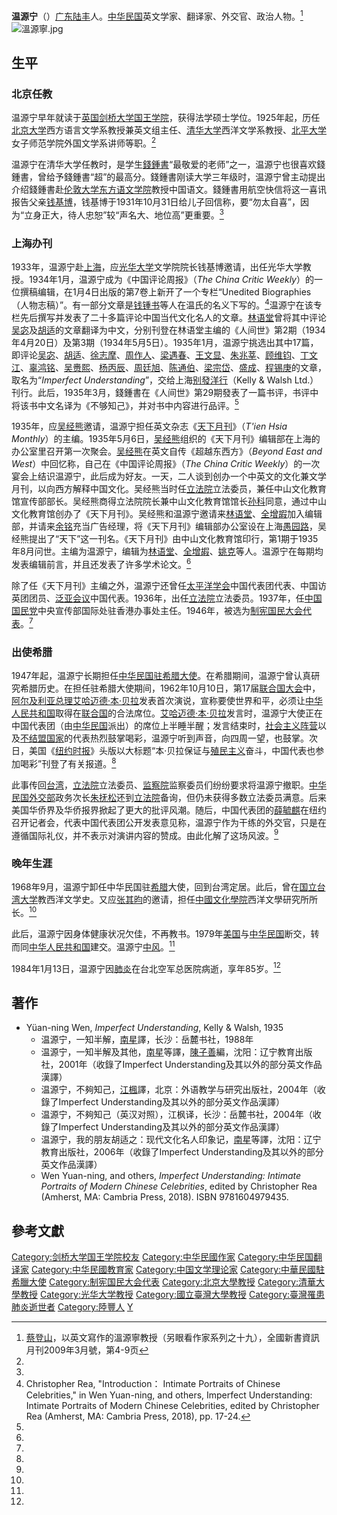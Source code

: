 '''温源宁'''（{{bd|1899年||1984年|1月13日}}）[[广东|广东]][[陆丰|陆丰]]人。[[中华民国|中华民国]]英文学家、翻译家、外交官、政治人物。<ref name=cai>[[蔡登山|蔡登山]]，以英文寫作的溫源寧教授（另眼看作家系列之十九），全國新書資訊月刊2009年3月號，第4-9页</ref>
[[File:溫源寧.jpg|thumb]]
==生平==
===北京任教===
温源宁早年就读于[[英国|英国]][[剑桥大学国王学院|剑桥大学国王学院]]，获得法学硕士学位。1925年起，历任[[北京大学|北京大学]]西方语言文学系教授兼英文组主任、[[清华大学|清华大学]]西洋文学系教授、[[北平大学|北平大学]]女子师范学院外国文学系讲师等职。<ref name=cai/>

温源宁在清华大学任教时，是学生[[錢鍾書|錢鍾書]]“最敬爱的老师”之一，温源宁也很喜欢錢鍾書，曾给予錢鍾書“超”的最高分。錢鍾書刚读大学三年级时，温源宁曾主动提出介绍錢鍾書赴[[伦敦大学亚非学院|伦敦大学东方语文学院]]教授中国语文。錢鍾書用航空快信将这一喜讯报告父亲[[钱基博|钱基博]]，钱基博于1931年10月31日给儿子回信称，要“勿太自喜”，因为“立身正大，待人忠恕”较“声名大、地位高”更重要。<ref name=cai/>

===上海办刊===
1933年，温源宁赴[[上海|上海]]，应[[光华大学|光华大学]]文学院院长钱基博邀请，出任光华大学教授。1934年1月，温源宁成为《中国评论周报》（''The China Critic Weekly''）的一位撰稿编辑，在1月4日出版的第7卷上新开了一个专栏“Unedited Biographies（人物志稿）”。有一部分文章是[[钱锺书|钱锺书]]等人在温氏的名义下写的。<ref>Christopher Rea, "Introduction： Intimate Portraits of Chinese Celebrities," in Wen Yuan-ning, and others, Imperfect Understanding: Intimate Portraits of Modern Chinese Celebrities, edited by Christopher Rea (Amherst, MA: Cambria Press, 2018), pp. 17-24.</ref>温源宁在该专栏先后撰写并发表了二十多篇评论中国当代文化名人的文章。[[林语堂|林语堂]]曾将其中评论[[吴宓|吴宓]]及[[胡适|胡适]]的文章翻译为中文，分别刊登在林语堂主编的《人间世》第2期（1934年4月20日）及第3期（1934年5月5日）。1935年1月，温源宁挑选出其中17篇，即评论[[吴宓|吴宓]]、[[胡适|胡适]]、[[徐志摩|徐志摩]]、[[周作人|周作人]]、[[梁遇春|梁遇春]]、[[王文显|王文显]]、[[朱兆莘|朱兆莘]]、[[顾维钧|顾维钧]]、[[丁文江|丁文江]]、[[辜鸿铭|辜鸿铭]]、[[吴赉熙|吴赉熙]]、[[杨丙辰|杨丙辰]]、[[周廷旭|周廷旭]]、[[陈通伯|陈通伯]]、[[梁宗岱|梁宗岱]]、[[盛成|盛成]]、[[程锡庚|程锡庚]]的文章，取名为“''Imperfect Understanding''”，交给上海[[别發洋行|别發洋行]]（Kelly & Walsh Ltd.）刊行。此后，1935年3月，錢鍾書在《人间世》第29期發表了一篇书评，书评中将该书中文名译为《不够知己》，并对书中内容进行品评。<ref name=cai/>

1935年，应[[吴经熊|吴经熊]]邀请，温源宁担任英文杂志《[[天下月刊|天下月刊]]》（''T'ien Hsia Monthly''）的主编。1935年5月6日，[[吴经熊|吴经熊]]组织的《天下月刊》编辑部在上海的办公室里召开第一次聚会。[[吴经熊|吴经熊]]在英文自传《超越东西方》（''Beyond East and West''）中回忆称，自己在《中国评论周报》（''The China Critic Weekly''）的一次宴会上结识温源宁，此后成为好友。一天，二人谈到创办一个中英文的文化兼文学月刊，以向西方解释中国文化。吴经熊当时任[[立法院|立法院]]立法委员，兼任中山文化教育馆宣传部部长。吴经熊商得立法院院长兼中山文化教育馆馆长[[孙科|孙科]]同意，通过中山文化教育馆创办了《天下月刊》。吴经熊和温源宁邀请来[[林语堂|林语堂]]、[[全增嘏|全增嘏]]加入编辑部，并请来[[余铭|余铭]]充当广告经理，将《天下月刊》编辑部办公室设在上海[[愚园路|愚园路]]，吴经熊提出了“天下”这一刊名。《天下月刊》由中山文化教育馆印行，第1期于1935年8月问世。主编为温源宁，编辑为[[林语堂|林语堂]]、[[全增嘏|全增嘏]]、[[姚克|姚克]]等人。温源宁在每期均发表编辑前言，并且还发表了许多学术论文。<ref name=cai/>

除了任《天下月刊》主编之外，温源宁还曾任[[太平洋学会|太平洋学会]]中国代表团代表、中国访英团团员、[[泛亚会议|泛亚会议]]中国代表。1936年，出任[[立法院|立法院]]立法委员。1937年，任[[中国国民党|中国国民党]]中央宣传部国际处驻香港办事处主任。1946年，被选为[[制宪国民大会代表|制宪国民大会代表]]。<ref name=cai/>

===出使希腊===
1947年起，温源宁长期担任[[中国驻希腊大使列表|中华民国驻希腊大使]]。在希腊期间，温源宁曾认真研究希腊历史。在担任驻希腊大使期间，1962年10月10日，第17届[[联合国大会|联合国大会]]中，[[阿尔及利亚总理|阿尔及利亚总理]][[艾哈迈德·本·贝拉|艾哈迈德·本·贝拉]]发表首次演说，宣称要使世界和平，必须让[[中华人民共和国|中华人民共和国]]取得在[[联合国|联合国]]的合法席位。[[艾哈迈德·本·贝拉|艾哈迈德·本·贝拉]]发言时，温源宁大使正在中国代表团（由[[中华民国|中华民国]]派出）的席位上半睡半醒；发言结束时，[[社会主义阵营|社会主义阵营]]以及[[不结盟运动|不结盟国家]]的代表热烈鼓掌喝彩，温源宁听到声音，向四周一望，也鼓掌。次日，美国《[[纽约时报|纽约时报]]》头版以大标题“本·贝拉保证与[[殖民主义|殖民主义]]奋斗，中国代表也参加喝彩”刊登了有关报道。<ref name=cai/>

此事传回[[台湾|台湾]]，[[立法院|立法院]]立法委员、[[监察院|监察院]]监察委员们纷纷要求将温源宁撤职。[[中华民国外交部|中华民国外交部]]政务次长[[朱抚松|朱抚松]]还到[[立法院|立法院]]备询，但仍未获得多数立法委员满意。后来美国华侨界及华侨报界掀起了更大的批评风潮。随后，中国代表团的[[薛毓麒|薛毓麒]]在纽约召开记者会，代表中国代表团公开发表意见称，温源宁作为干练的外交官，只是在遵循国际礼仪，并不表示对演讲内容的赞成。由此化解了这场风波。<ref name=cai/>

===晚年生涯===
1968年9月，温源宁卸任中华民国驻[[希腊|希腊]]大使，回到台湾定居。此后，曾在[[国立台湾大学|国立台湾大学]]教西洋文学史。又应[[张其昀|张其昀]]的邀请，担任[[中國文化學院|中國文化學院]]西洋文學研究所所长。<ref name=cai/>

此后，温源宁因身体健康状况欠佳，不再教书。1979年[[美国|美国]]与[[中华民国|中华民国]]断交，转而同[[中华人民共和国|中华人民共和国]]建交。温源宁[[中风|中风]]。<ref name=cai/>

1984年1月13日，温源宁因[[肺炎|肺炎]]在台北空军总医院病逝，享年85岁。<ref name=cai/>

==著作==
*Yüan-ning Wen, ''Imperfect Understanding'', Kelly & Walsh, 1935
**温源宁，一知半解，[[杜南星|南星]]譯，长沙：岳麓书社，1988年
**温源宁，一知半解及其他，[[杜南星|南星]]等譯，[[陳子善|陳子善]]編，沈阳：辽宁教育出版社，2001年（收錄了Imperfect Understanding及其以外的部分英文作品漢譯）
**温源宁，不夠知己，[[江楓_(詩人)|江楓]]譯，北京：外语教学与研究出版社，2004年（收錄了Imperfect Understanding及其以外的部分英文作品漢譯）
**温源宁，不夠知己（英汉对照），江枫译，长沙：岳麓书社，2004年（收錄了Imperfect Understanding及其以外的部分英文作品漢譯）
**温源宁，我的朋友胡适之：现代文化名人印象记，[[杜南星|南星]]等譯，沈阳：辽宁教育出版社，2006年（收錄了Imperfect Understanding及其以外的部分英文作品漢譯）
** Wen Yuan-ning, and others, ''Imperfect Understanding: Intimate Portraits of Modern Chinese Celebrities'', edited by Christopher Rea (Amherst, MA: Cambria Press, 2018). ISBN 9781604979435.

==參考文獻==
{{reflist}}

{{start box}}
{{s-dip}}
{{s-new}}
{{s-title|[[中国驻希腊大使列表|中华民国驻希腊大使]]|1947年6月25日—1968年7月}}
{{s-after|[[杭立武|杭立武]]}}
{{end box}}

{{第4屆中華民國訓政時期立法委員名單}}
{{DEFAULTSORT:W温}}
[[Category:剑桥大学国王学院校友|Category:剑桥大学国王学院校友]]
[[Category:中华民國作家|Category:中华民國作家]]
[[Category:中华民国翻译家|Category:中华民国翻译家]]
[[Category:中华民國教育家|Category:中华民國教育家]]
[[Category:中国文学理论家|Category:中国文学理论家]]
[[Category:中華民國駐希臘大使|Category:中華民國駐希臘大使]]
[[Category:制宪国民大会代表|Category:制宪国民大会代表]]
[[Category:北京大學教授|Category:北京大學教授]]
[[Category:清華大學教授|Category:清華大學教授]]
[[Category:光华大学教授|Category:光华大学教授]]
[[Category:國立臺灣大學教授|Category:國立臺灣大學教授]]
[[Category:臺灣罹患肺炎逝世者|Category:臺灣罹患肺炎逝世者]]
[[Category:陸豐人|Category:陸豐人]]
[[Category:温姓|Y]]